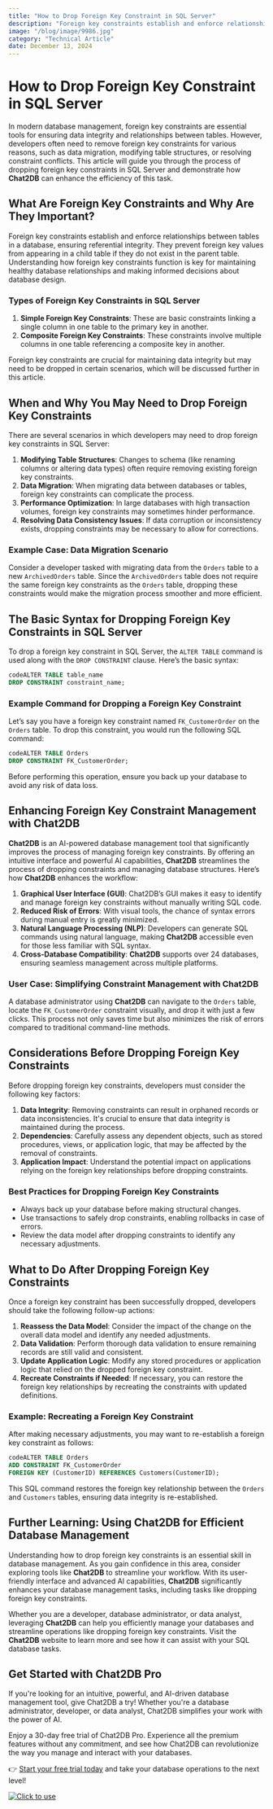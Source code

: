 ```yaml
---
title: "How to Drop Foreign Key Constraint in SQL Server"
description: "Foreign key constraints establish and enforce relationships between tables in a database, ensuring referential integrity."
image: "/blog/image/9986.jpg"
category: "Technical Article"
date: December 13, 2024
---
```


# How to Drop Foreign Key Constraint in SQL Server


<Authors date="December 13, 2024">
  <Author name="Jing" link="https://chat2db.ai" />
</Authors>

In modern database management, foreign key constraints are essential tools for ensuring data integrity and relationships between tables. However, developers often need to remove foreign key constraints for various reasons, such as data migration, modifying table structures, or resolving constraint conflicts. This article will guide you through the process of dropping foreign key constraints in SQL Server and demonstrate how **Chat2DB** can enhance the efficiency of this task.

## What Are Foreign Key Constraints and Why Are They Important?

Foreign key constraints establish and enforce relationships between tables in a database, ensuring referential integrity. They prevent foreign key values from appearing in a child table if they do not exist in the parent table. Understanding how foreign key constraints function is key for maintaining healthy database relationships and making informed decisions about database design.

### Types of Foreign Key Constraints in SQL Server

1. **Simple Foreign Key Constraints**: These are basic constraints linking a single column in one table to the primary key in another.
2. **Composite Foreign Key Constraints**: These constraints involve multiple columns in one table referencing a composite key in another.

Foreign key constraints are crucial for maintaining data integrity but may need to be dropped in certain scenarios, which will be discussed further in this article.

## When and Why You May Need to Drop Foreign Key Constraints

There are several scenarios in which developers may need to drop foreign key constraints in SQL Server:

1. **Modifying Table Structures**: Changes to schema (like renaming columns or altering data types) often require removing existing foreign key constraints.
2. **Data Migration**: When migrating data between databases or tables, foreign key constraints can complicate the process.
3. **Performance Optimization**: In large databases with high transaction volumes, foreign key constraints may sometimes hinder performance.
4. **Resolving Data Consistency Issues**: If data corruption or inconsistency exists, dropping constraints may be necessary to allow for corrections.

### Example Case: Data Migration Scenario

Consider a developer tasked with migrating data from the `Orders` table to a new `ArchivedOrders` table. Since the `ArchivedOrders` table does not require the same foreign key constraints as the `Orders` table, dropping these constraints would make the migration process smoother and more efficient.

## The Basic Syntax for Dropping Foreign Key Constraints in SQL Server

To drop a foreign key constraint in SQL Server, the `ALTER TABLE` command is used along with the `DROP CONSTRAINT` clause. Here’s the basic syntax:

```sql
codeALTER TABLE table_name
DROP CONSTRAINT constraint_name;
```

### Example Command for Dropping a Foreign Key Constraint

Let’s say you have a foreign key constraint named `FK_CustomerOrder` on the `Orders` table. To drop this constraint, you would run the following SQL command:

```sql
codeALTER TABLE Orders
DROP CONSTRAINT FK_CustomerOrder;
```

Before performing this operation, ensure you back up your database to avoid any risk of data loss.

## Enhancing Foreign Key Constraint Management with Chat2DB

**Chat2DB** is an AI-powered database management tool that significantly improves the process of managing foreign key constraints. By offering an intuitive interface and powerful AI capabilities, **Chat2DB** streamlines the process of dropping constraints and managing database structures. Here’s how **Chat2DB** enhances the workflow:

1. **Graphical User Interface (GUI)**: Chat2DB’s GUI makes it easy to identify and manage foreign key constraints without manually writing SQL code.
2. **Reduced Risk of Errors**: With visual tools, the chance of syntax errors during manual entry is greatly minimized.
3. **Natural Language Processing (NLP)**: Developers can generate SQL commands using natural language, making **Chat2DB** accessible even for those less familiar with SQL syntax.
4. **Cross-Database Compatibility**: **Chat2DB** supports over 24 databases, ensuring seamless management across multiple platforms.

### User Case: Simplifying Constraint Management with Chat2DB

A database administrator using **Chat2DB** can navigate to the `Orders` table, locate the `FK_CustomerOrder` constraint visually, and drop it with just a few clicks. This process not only saves time but also minimizes the risk of errors compared to traditional command-line methods.

## Considerations Before Dropping Foreign Key Constraints

Before dropping foreign key constraints, developers must consider the following key factors:

1. **Data Integrity**: Removing constraints can result in orphaned records or data inconsistencies. It's crucial to ensure that data integrity is maintained during the process.
2. **Dependencies**: Carefully assess any dependent objects, such as stored procedures, views, or application logic, that may be affected by the removal of constraints.
3. **Application Impact**: Understand the potential impact on applications relying on the foreign key relationships before dropping constraints.

### Best Practices for Dropping Foreign Key Constraints

- Always back up your database before making structural changes.
- Use transactions to safely drop constraints, enabling rollbacks in case of errors.
- Review the data model after dropping constraints to identify any necessary adjustments.

## What to Do After Dropping Foreign Key Constraints

Once a foreign key constraint has been successfully dropped, developers should take the following follow-up actions:

1. **Reassess the Data Model**: Consider the impact of the change on the overall data model and identify any needed adjustments.
2. **Data Validation**: Perform thorough data validation to ensure remaining records are still valid and consistent.
3. **Update Application Logic**: Modify any stored procedures or application logic that relied on the dropped foreign key constraint.
4. **Recreate Constraints if Needed**: If necessary, you can restore the foreign key relationships by recreating the constraints with updated definitions.

### Example: Recreating a Foreign Key Constraint

After making necessary adjustments, you may want to re-establish a foreign key constraint as follows:

```sql
codeALTER TABLE Orders
ADD CONSTRAINT FK_CustomerOrder
FOREIGN KEY (CustomerID) REFERENCES Customers(CustomerID);
```

This SQL command restores the foreign key relationship between the `Orders` and `Customers` tables, ensuring data integrity is re-established.

## Further Learning: Using Chat2DB for Efficient Database Management

Understanding how to drop foreign key constraints is an essential skill in database management. As you gain confidence in this area, consider exploring tools like **Chat2DB** to streamline your workflow. With its user-friendly interface and advanced AI capabilities, **Chat2DB** significantly enhances your database management tasks, including tasks like dropping foreign key constraints.

Whether you are a developer, database administrator, or data analyst, leveraging **Chat2DB** can help you efficiently manage your databases and streamline operations like dropping foreign key constraints. Visit the **Chat2DB** website to learn more and see how it can assist with your SQL database tasks.

## Get Started with Chat2DB Pro

If you're looking for an intuitive, powerful, and AI-driven database management tool, give Chat2DB a try! Whether you're a database administrator, developer, or data analyst, Chat2DB simplifies your work with the power of AI.

Enjoy a 30-day free trial of Chat2DB Pro. Experience all the premium features without any commitment, and see how Chat2DB can revolutionize the way you manage and interact with your databases.

👉 [Start your free trial today](https://chat2db.ai/pricing) and take your database operations to the next level!


[![Click to use](/image/blog/bg/chat2db.jpg)](https://chat2db.ai/)
